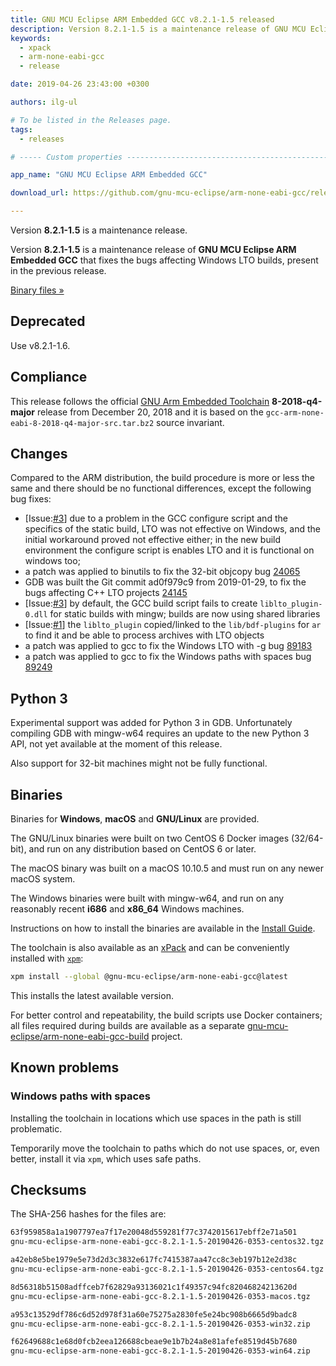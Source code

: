 ```yaml
---
title: GNU MCU Eclipse ARM Embedded GCC v8.2.1-1.5 released
description: Version 8.2.1-1.5 is a maintenance release of GNU MCU Eclipse ARM Embedded GCC.
keywords:
  - xpack
  - arm-none-eabi-gcc
  - release

date: 2019-04-26 23:43:00 +0300

authors: ilg-ul

# To be listed in the Releases page.
tags:
  - releases

# ----- Custom properties -----------------------------------------------------

app_name: "GNU MCU Eclipse ARM Embedded GCC"

download_url: https://github.com/gnu-mcu-eclipse/arm-none-eabi-gcc/releases/tag/v8.2.1-1.5/

---
```


<head>
  <title>{frontMatter.title}</title>
  <meta property="og:title" content={frontMatter.title} />
</head>

Version **8.2.1-1.5** is a maintenance release.

<!-- truncate -->

Version **8.2.1-1.5** is a maintenance release of
**GNU MCU Eclipse ARM Embedded GCC** that fixes the bugs affecting Windows
LTO builds, present in the previous release.

<!-- truncate -->

<p><a href={frontMatter.download_url}>Binary files »</a></p>

## Deprecated

Use v8.2.1-1.6.

## Compliance

This release follows the official
[GNU Arm Embedded Toolchain](https://developer.arm.com/open-source/gnu-toolchain/gnu-rm)
**8-2018-q4-major** release from December 20, 2018 and it is based on the
`gcc-arm-none-eabi-8-2018-q4-major-src.tar.bz2` source invariant.

## Changes

Compared to the ARM distribution, the build procedure is more or less the
same and there should be no functional differences, except the following
bug fixes:

- [Issue:[#3](https://github.com/gnu-mcu-eclipse/arm-none-eabi-gcc-build/issues/3)]
  due to a problem in the GCC configure script and the specifics of the static
  build, LTO was not effective on Windows, and the initial workaround proved
  not effective either; in the new build environment the configure script is
  enables LTO and it is functional on windows too;
- a patch was applied to binutils to fix the 32-bit objcopy bug
  [24065](https://sourceware.org/bugzilla/show_bug.cgi?id=24065)
- GDB was built the Git commit ad0f979c9 from 2019-01-29, to fix the bugs
  affecting C++ LTO projects
  [24145](https://sourceware.org/bugzilla/show_bug.cgi?id=24145)
- [Issue:[#3](https://github.com/gnu-mcu-eclipse/arm-none-eabi-gcc-build/issues/3)]
  by default, the GCC build script fails to create `liblto_plugin-0.dll`
  for static builds with mingw; builds are now using shared libraries
- [Issue:[#1](https://github.com/gnu-mcu-eclipse/arm-none-eabi-gcc-build/issues/1)]
  the `liblto_plugin` copied/linked to the `lib/bdf-plugins` for `ar`
  to find it and be able to process archives with LTO objects
- a patch was applied to gcc to fix the Windows LTO with -g bug
  [89183](https://gcc.gnu.org/bugzilla/show_bug.cgi?id=89183)
- a patch was applied to gcc to fix the Windows paths with spaces bug
  [89249](https://gcc.gnu.org/bugzilla/show_bug.cgi?id=89249)

## Python 3

Experimental support was added for Python 3 in GDB. Unfortunately compiling
GDB with mingw-w64 requires an update to the new Python 3
API, not yet available at the moment of this release.

Also support for 32-bit machines might not be fully functional.

## Binaries

Binaries for **Windows**, **macOS** and **GNU/Linux** are provided.

The GNU/Linux binaries were built on two CentOS 6 Docker images (32/64-bit),
and run on any distribution based on CentOS 6 or later.

The macOS binary was built on a macOS 10.10.5 and must run on any newer
macOS system.

The Windows binaries were built with mingw-w64, and run on any reasonably
recent **i686** and **x86_64** Windows machines.

Instructions on how to install the binaries are available in the [Install Guide](/docs/install/).

The toolchain is also available as an
[xPack](https://www.npmjs.com/package/@gnu-mcu-eclipse/arm-none-eabi-gcc)
and can be conveniently installed with
[`xpm`](https://www.npmjs.com/package/xpm):

```sh
xpm install --global @gnu-mcu-eclipse/arm-none-eabi-gcc@latest
```

This installs the latest available version.

For better control and repeatability, the build scripts use Docker containers;
all files required during builds are available as a separate
[gnu-mcu-eclipse/arm-none-eabi-gcc-build](https://github.com/gnu-mcu-eclipse/arm-none-eabi-gcc-build)
project.

## Known problems

### Windows paths with spaces

Installing the toolchain in locations which use spaces in the path is still problematic.

Temporarily move the toolchain to paths which do not use spaces, or, even better, install it via `xpm`, which uses safe paths.

## Checksums

The SHA-256 hashes for the files are:

```txt
63f959858a1a1907797ea7f17e20048d559281f77c3742015617ebff2e71a501
gnu-mcu-eclipse-arm-none-eabi-gcc-8.2.1-1.5-20190426-0353-centos32.tgz

a42eb8e5be1979e5e73d2d3c3832e617fc7415387aa47cc8c3eb197b12e2d38c
gnu-mcu-eclipse-arm-none-eabi-gcc-8.2.1-1.5-20190426-0353-centos64.tgz

8d56318b51508adffceb7f62829a93136021c1f49357c94fc82046824213620d
gnu-mcu-eclipse-arm-none-eabi-gcc-8.2.1-1.5-20190426-0353-macos.tgz

a953c13529df786c6d52d978f31a60e75275a2830fe5e24bc908b6665d9badc8
gnu-mcu-eclipse-arm-none-eabi-gcc-8.2.1-1.5-20190426-0353-win32.zip

f62649688c1e68d0fcb2eea126688cbeae9e1b7b24a8e81afefe8519d45b7680
gnu-mcu-eclipse-arm-none-eabi-gcc-8.2.1-1.5-20190426-0353-win64.zip
```
